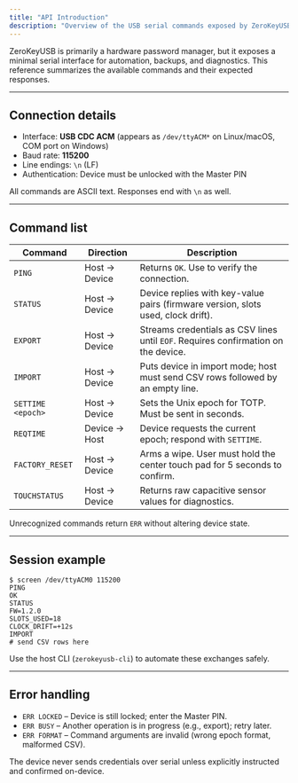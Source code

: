```yaml
---
title: "API Introduction"
description: "Overview of the USB serial commands exposed by ZeroKeyUSB."
---
```


ZeroKeyUSB is primarily a hardware password manager, but it exposes a minimal serial interface for automation, backups, and diagnostics. This reference summarizes the available commands and their expected responses.

---

## Connection details

- Interface: **USB CDC ACM** (appears as `/dev/ttyACM*` on Linux/macOS, COM port on Windows)
- Baud rate: **115200**
- Line endings: `\n` (LF)
- Authentication: Device must be unlocked with the Master PIN

All commands are ASCII text. Responses end with `\n` as well.

---

## Command list

| Command | Direction | Description |
| --- | --- | --- |
| `PING` | Host → Device | Returns `OK`. Use to verify the connection. |
| `STATUS` | Host → Device | Device replies with key-value pairs (firmware version, slots used, clock drift). |
| `EXPORT` | Host → Device | Streams credentials as CSV lines until `EOF`. Requires confirmation on the device. |
| `IMPORT` | Host → Device | Puts device in import mode; host must send CSV rows followed by an empty line. |
| `SETTIME <epoch>` | Host → Device | Sets the Unix epoch for TOTP. Must be sent in seconds. |
| `REQTIME` | Device → Host | Device requests the current epoch; respond with `SETTIME`. |
| `FACTORY_RESET` | Host → Device | Arms a wipe. User must hold the center touch pad for 5 seconds to confirm. |
| `TOUCHSTATUS` | Host → Device | Returns raw capacitive sensor values for diagnostics. |

Unrecognized commands return `ERR` without altering device state.

---

## Session example

```text
$ screen /dev/ttyACM0 115200
PING
OK
STATUS
FW=1.2.0
SLOTS_USED=18
CLOCK_DRIFT=+12s
IMPORT
# send CSV rows here
```

Use the host CLI (`zerokeyusb-cli`) to automate these exchanges safely.

---

## Error handling

- `ERR LOCKED` – Device is still locked; enter the Master PIN.
- `ERR BUSY` – Another operation is in progress (e.g., export); retry later.
- `ERR FORMAT` – Command arguments are invalid (wrong epoch format, malformed CSV).

The device never sends credentials over serial unless explicitly instructed and confirmed on-device.

